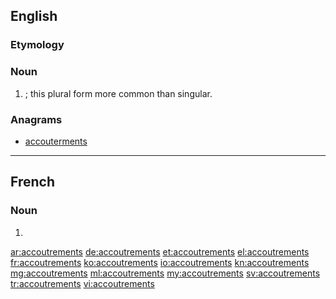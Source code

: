 ==English==

===Etymology===
{{borrowing|fr}}

===Noun===
{{head|en|plural}}

# {{plural of|accoutrement|nodot=1|lang=en}}; this plural form more common than singular.

===Anagrams===
* [[accouterments#English|accouterments]]

----

==French==

===Noun===
{{head|fr|plural}}

# {{plural of|accoutrement|lang=fr}}

[[ar:accoutrements]]
[[de:accoutrements]]
[[et:accoutrements]]
[[el:accoutrements]]
[[fr:accoutrements]]
[[ko:accoutrements]]
[[io:accoutrements]]
[[kn:accoutrements]]
[[mg:accoutrements]]
[[ml:accoutrements]]
[[my:accoutrements]]
[[sv:accoutrements]]
[[tr:accoutrements]]
[[vi:accoutrements]]